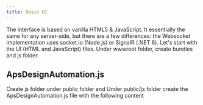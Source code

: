 ```yaml
---
title: Basic UI
---
```



The interface is based on vanilla HTML5 & JavaScript. It essentially the same for any server-side, but there are a few differences: the Websocket implementation uses socket.io (Node.js) or SignalR (.NET 6).
Let's start with the UI (HTML and JavaScript) files. Under wwwroot folder, create bundles and js folder.

<CodeBlockTabs NET6={IndexHtmlForNET} NodeJS={IndexHtmlForNode} />

## ApsDesignAutomation.js

Create js folder under public folder and Under public/js folder create the ApsDesignAutomation.js file with the following content

<CodeBlockTabs NET6={DAJSForNET} NodeJS={DAJSForNode} />
